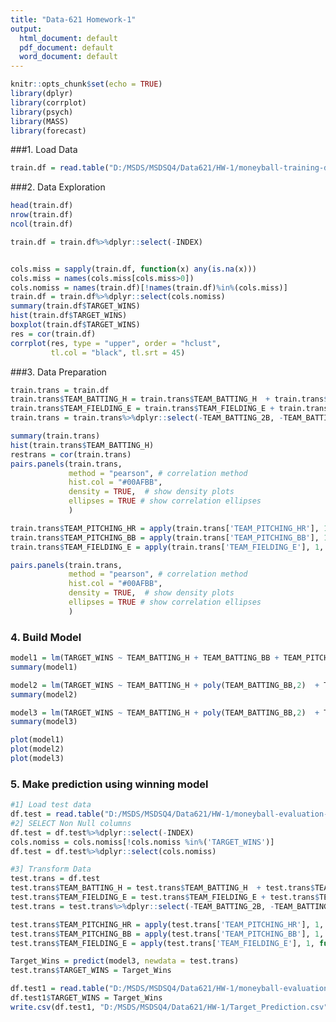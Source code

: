 ```yaml
---
title: "Data-621 Homework-1"
output:
  html_document: default
  pdf_document: default
  word_document: default
---
```


```r
knitr::opts_chunk$set(echo = TRUE)
library(dplyr)
library(corrplot)
library(psych)
library(MASS)
library(forecast)
```

###1. Load Data
```r
train.df = read.table("D:/MSDS/MSDSQ4/Data621/HW-1/moneyball-training-data.csv", sep=',', header = TRUE, stringsAsFactors = FALSE)

```
###2. Data Exploration
```r
head(train.df)
nrow(train.df)
ncol(train.df)

train.df = train.df%>%dplyr::select(-INDEX)


cols.miss = sapply(train.df, function(x) any(is.na(x)))
cols.miss = names(cols.miss[cols.miss>0])
cols.nomiss = names(train.df)[!names(train.df)%in%(cols.miss)]
train.df = train.df%>%dplyr::select(cols.nomiss)
summary(train.df$TARGET_WINS)
hist(train.df$TARGET_WINS)
boxplot(train.df$TARGET_WINS)
res = cor(train.df)
corrplot(res, type = "upper", order = "hclust", 
         tl.col = "black", tl.srt = 45)

```

###3. Data Preparation
```r
train.trans = train.df
train.trans$TEAM_BATTING_H = train.trans$TEAM_BATTING_H  + train.trans$TEAM_BATTING_2B + train.trans$TEAM_BATTING_3B + train.trans$TEAM_BATTING_HR
train.trans$TEAM_FIELDING_E = train.trans$TEAM_FIELDING_E + train.trans$TEAM_PITCHING_H
train.trans = train.trans%>%dplyr::select(-TEAM_BATTING_2B, -TEAM_BATTING_3B, -TEAM_BATTING_HR, -TEAM_PITCHING_H)

summary(train.trans)
hist(train.trans$TEAM_BATTING_H)
restrans = cor(train.trans)
pairs.panels(train.trans, 
             method = "pearson", # correlation method
             hist.col = "#00AFBB",
             density = TRUE,  # show density plots
             ellipses = TRUE # show correlation ellipses
             )

train.trans$TEAM_PITCHING_HR = apply(train.trans['TEAM_PITCHING_HR'], 1, function(x) if(x==0){return(0)} else{return(log(x))})
train.trans$TEAM_PITCHING_BB = apply(train.trans['TEAM_PITCHING_BB'], 1, function(x) if(x==0){return(0)} else{return(log(x))})
train.trans$TEAM_FIELDING_E = apply(train.trans['TEAM_FIELDING_E'], 1, function(x) if(x==0){return(0)} else{return(log(x))})

pairs.panels(train.trans, 
             method = "pearson", # correlation method
             hist.col = "#00AFBB",
             density = TRUE,  # show density plots
             ellipses = TRUE # show correlation ellipses
             )

```

### 4. Build Model
```r
model1 = lm(TARGET_WINS ~ TEAM_BATTING_H + TEAM_BATTING_BB + TEAM_PITCHING_HR + TEAM_PITCHING_BB + TEAM_FIELDING_E, data=train.trans)
summary(model1)

model2 = lm(TARGET_WINS ~ TEAM_BATTING_H + poly(TEAM_BATTING_BB,2)  + TEAM_PITCHING_HR + poly(TEAM_PITCHING_BB,2) + poly(TEAM_FIELDING_E,2), data=train.trans)
summary(model2)

model3 = lm(TARGET_WINS ~ TEAM_BATTING_H + poly(TEAM_BATTING_BB,2)  + TEAM_PITCHING_HR + poly(TEAM_PITCHING_BB,2) + poly(TEAM_FIELDING_E,3), data=train.trans)
summary(model3)

plot(model1)
plot(model2)
plot(model3)
```

### 5. Make prediction using winning model

```r
#1] Load test data
df.test = read.table("D:/MSDS/MSDSQ4/Data621/HW-1/moneyball-evaluation-data.csv", sep=',', header = TRUE, stringsAsFactors = FALSE)
#2] SELECT Non Null columns
df.test = df.test%>%dplyr::select(-INDEX)
cols.nomiss = cols.nomiss[!cols.nomiss %in%('TARGET_WINS')]
df.test = df.test%>%dplyr::select(cols.nomiss)

#3] Transform Data
test.trans = df.test
test.trans$TEAM_BATTING_H = test.trans$TEAM_BATTING_H  + test.trans$TEAM_BATTING_2B + test.trans$TEAM_BATTING_3B + test.trans$TEAM_BATTING_HR
test.trans$TEAM_FIELDING_E = test.trans$TEAM_FIELDING_E + test.trans$TEAM_PITCHING_H
test.trans = test.trans%>%dplyr::select(-TEAM_BATTING_2B, -TEAM_BATTING_3B, -TEAM_BATTING_HR, -TEAM_PITCHING_H)

test.trans$TEAM_PITCHING_HR = apply(test.trans['TEAM_PITCHING_HR'], 1, function(x) if(x==0){return(0)} else{return(log(x))})
test.trans$TEAM_PITCHING_BB = apply(test.trans['TEAM_PITCHING_BB'], 1, function(x) if(x==0){return(0)} else{return(log(x))})
test.trans$TEAM_FIELDING_E = apply(test.trans['TEAM_FIELDING_E'], 1, function(x) if(x==0){return(0)} else{return(log(x))})

Target_Wins = predict(model3, newdata = test.trans)
test.trans$TARGET_WINS = Target_Wins

df.test1 = read.table("D:/MSDS/MSDSQ4/Data621/HW-1/moneyball-evaluation-data.csv", sep=',', header = TRUE, stringsAsFactors = FALSE)
df.test1$TARGET_WINS = Target_Wins
write.csv(df.test1, "D:/MSDS/MSDSQ4/Data621/HW-1/Target_Prediction.csv", row.names = FALSE)
```